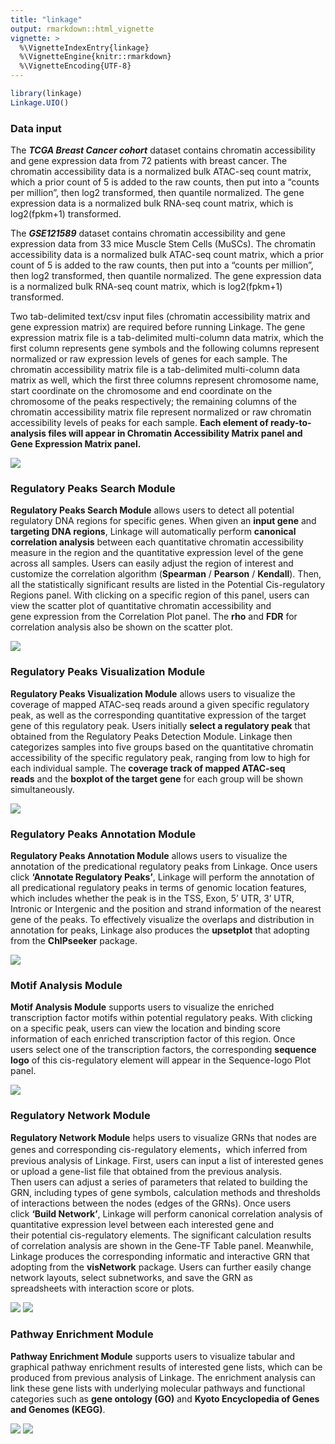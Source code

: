 ```yaml
---
title: "linkage"
output: rmarkdown::html_vignette
vignette: >
  %\VignetteIndexEntry{linkage}
  %\VignetteEngine{knitr::rmarkdown}
  %\VignetteEncoding{UTF-8}
---
```


``` r
library(linkage)
Linkage.UIO()
```

### **Data input**

::: {align="justify"}
The ***TCGA Breast Cancer cohort*** dataset contains chromatin accessibility and gene expression data from 72 patients with breast cancer. The chromatin accessibility data is a normalized bulk ATAC-seq count matrix, which a prior count of 5 is added to the raw counts, then put into a "counts per million", then log2 transformed, then quantile normalized. The gene expression data is a normalized bulk RNA-seq count matrix, which is log2(fpkm+1) transformed.
:::

::: {align="justify"}
The ***GSE121589*** dataset contains chromatin accessibility and gene expression data from 33 mice Muscle Stem Cells (MuSCs). The chromatin accessibility data is a normalized bulk ATAC-seq count matrix, which a prior count of 5 is added to the raw counts, then put into a "counts per million", then log2 transformed, then quantile normalized. The gene expression data is a normalized bulk RNA-seq count matrix, which is log2(fpkm+1) transformed.
:::

::: {align="justify"}
Two tab-delimited text/csv input files (chromatin accessibility matrix and gene expression matrix) are required before running Linkage. The gene expression matrix file is a tab-delimited multi-column data matrix, which the first column represents gene symbols and the following columns represent normalized or raw expression levels of genes for each sample. The chromatin accessibility matrix file is a tab-delimited multi-column data matrix as well, which the first three columns represent chromosome name, start coordinate on the chromosome and end coordinate on the chromosome of the peaks respectively; the remaining columns of the chromatin accessibility matrix file represent normalized or raw chromatin accessibility levels of peaks for each sample. **Each element of ready-to-analysis files will appear in Chromatin Accessibility Matrix panel and Gene Expression Matrix panel.**
:::

![](../man/figures/data.png)

### **Regulatory Peaks Search Module**

::: {align="justify"}
**Regulatory Peaks Search Module** allows users to detect all potential regulatory DNA regions for specific genes. When given an **input gene** and **targeting DNA regions**, Linkage will automatically perform **canonical correlation analysis** between each quantitative chromatin accessibility measure in the region and the quantitative expression level of the gene across all samples. Users can easily adjust the region of interest and customize the correlation algorithm (**Spearman** / **Pearson** / **Kendall**). Then, all the statistically significant results are listed in the Potential Cis-regulatory Regions panel. With clicking on a specific region of this panel, users can view the scatter plot of quantitative chromatin accessibility and gene expression from the Correlation Plot panel. The **rho** and **FDR** for correlation analysis also be shown on the scatter plot.
:::

![](../man/figures/model_1.png)

### **Regulatory Peaks Visualization Module**

::: {align="justify"}
**Regulatory Peaks Visualization Module** allows users to visualize the coverage of mapped ATAC-seq reads around a given specific regulatory peak, as well as the corresponding quantitative expression of the target gene of this regulatory peak. Users initially **select a regulatory peak** that obtained from the Regulatory Peaks Detection Module. Linkage then categorizes samples into five groups based on the quantitative chromatin accessibility of the specific regulatory peak, ranging from low to high for each individual sample. The **coverage track of mapped ATAC-seq reads** and the **boxplot of the target gene** for each group will be shown simultaneously.
:::

![](../man/figures/model_2.png)

### **Regulatory Peaks Annotation Module**

::: {align="justify"}
**Regulatory Peaks Annotation Module** allows users to visualize the annotation of the predicational regulatory peaks from Linkage. Once users click **'Annotate Regulatory Peaks'**, Linkage will perform the annotation of all predicational regulatory peaks in terms of genomic location features, which includes whether the peak is in the TSS, Exon, 5' UTR, 3' UTR, Intronic or Intergenic and the position and strand information of the nearest gene of the peaks. To effectively visualize the overlaps and distribution in annotation for peaks, Linkage also produces the **upsetplot** that adopting from the **ChIPseeker** package.
:::

![](../man/figures/model_3.png)

### **Motif Analysis Module**

::: {align="justify"}
**Motif Analysis Module** supports users to visualize the enriched transcription factor motifs within potential regulatory peaks. With clicking on a specific peak, users can view the location and binding score information of each enriched transcription factor of this region. Once users select one of the transcription factors, the corresponding **sequence logo** of this cis-regulatory element will appear in the Sequence-logo Plot panel.
:::

![](../man/figures/model_4.png)

### **Regulatory Network Module**

::: {align="justify"}
**Regulatory Network Module** helps users to visualize GRNs that nodes are genes and corresponding cis-regulatory elements，which inferred from previous analysis of Linkage. First, users can input a list of interested genes or upload a gene-list file that obtained from the previous analysis. Then users can adjust a series of parameters that related to building the GRN, including types of gene symbols, calculation methods and thresholds of interactions between the nodes (edges of the GRNs). Once users click **'Build Network'**, Linkage will perform canonical correlation analysis of quantitative expression level between each interested gene and their potential cis-regulatory elements. The significant calculation results of correlation analysis are shown in the Gene-TF Table panel. Meanwhile, Linkage produces the corresponding informatic and interactive GRN that adopting from the **visNetwork** package. Users can further easily change network layouts, select subnetworks, and save the GRN as spreadsheets with interaction score or plots.
:::

![](../man/figures/model_5_1.png) ![](../man/figures/model_5_2.png)

### **Pathway Enrichment Module**

::: {align="justify"}
**Pathway Enrichment Module** supports users to visualize tabular and graphical pathway enrichment results of interested gene lists, which can be produced from previous analysis of Linkage. The enrichment analysis can link these gene lists with underlying molecular pathways and functional categories such as **gene ontology (GO)** and **Kyoto Encyclopedia of Genes and Genomes (KEGG)**.
:::

![](../man/figures/model_6_1.png) ![](../man/figures/model_6_2.png)
